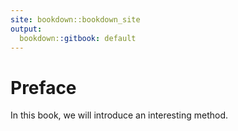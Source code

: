 ```yaml
---
site: bookdown::bookdown_site
output:
  bookdown::gitbook: default
---
```


# Preface {-}

In this book, we will introduce an interesting
method.
